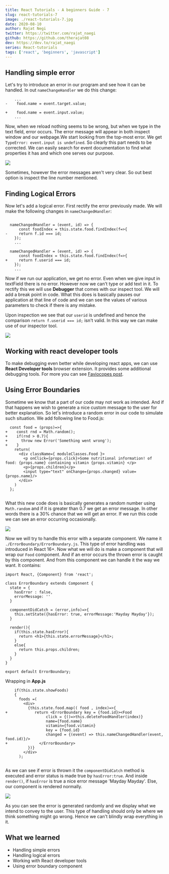 ```yaml
---
title: React Tutorials - A beginners Guide - 7
slug: react-tutorials-7
image: ./react-tutorials-7.jpg
date: 2020-08-10
author: Rajat Negi
twitter: https://twitter.com/rajat_naegi
github: https://github.com/therajat08
dev: https://dev.to/rajat_naegi
series: React-tutorials
tags: ['react', 'beginners', 'javascript']
---
```


## Handling simple error
Let's try to introduce an error in our program and see how it can be handled.
In out `nameChangeHandler` we do this change:

<div className={styles.code__block}>

```
    ...
-    food.name = event.target.value;
 
+    food.name = event.input.value;
    ...
```

</div>

Now, when we reload nothing seems to be wrong, but when we type in the text field, error occurs. The error message will appear in both inspect window and our webpage.We start looking from the top-most error. We get `TypeError: event.input is undefined`. So clearly this part needs to be corrected. We can easily search for event documentation to find what properties it has and which one serves our purpose. 
 
<div className={styles.image__small}>

![](https://ik.imagekit.io/thewebdev/React-Tutorials/7/1_l8WuSbBnl9.png)

</div>

Sometimes, however the error messages aren't very clear. So out best option is inspect the line number mentioned. 
 
## Finding Logical Errors
Now let's add a logical error. First rectify the error previously made. We will make the following changes in `nameChangedHandler`:

<div className={styles.code__block}>

```
 
  nameChangedHandler = (event, id) => {
      const foodIndex = this.state.food.findIndex(f=>{
-     return f.id === id; 
    });
    ...
 
  nameChangedHandler = (event, id) => {
      const foodIndex = this.state.food.findIndex(f=>{
+     return f.userid === id; 
    });
    ...
```

</div>

Now if we run our application, we get no error. Even when we give input in textField there is no error. However now we can't type or add text in it.
To rectify this we will use **Debugger** that comes with our inspect tool. We will add a break point in code. What this does is basically pauses our application at that line of code and we can see the values of various parameters to check if there is any mistake.
 
Upon inspection we see that our `userid` is undefined and hence the comparison `return f.userid === id;` isn't valid. In this way we can make use of our inspector tool.

<div className={styles.image__small}>

![](https://ik.imagekit.io/thewebdev/React-Tutorials/7/2_y-ufmnEG8.png)

</div>

## Working with react developer tools
To make debugging even better while developing react apps, we can use **React Developer tools** browser extension. It provides some additional debugging tools. For more you can see [Faviocopes post](https://flaviocopes.com/react-developer-tools/).
 
## Using Error Boundaries
Sometime we know that a part of our code may not work as intended. And if that happens we wish to generate a nice custom message to the user for better explanation. 
So let's introduce a random error in our code to simulate such situation. We add following line to Food.js:

<div className={styles.code__block}>

```
  const food = (props)=>{
+    const rnd = Math.random();
+    if(rnd > 0.7){
+      throw new Error('Something went wrong');
+    }
    return( 
      <div className={ moduleClasses.Food }> 
        <p onClick={props.click}>Some nutritional information! of food: {props.name} containing vitamin {props.vitamin} </p>
        <p>{props.children}</p>
        <input type="text" onChange={props.changed} value={props.name}/>
      </div>    
    )
  };
 
```

</div>

What this new code does is basically generates a random number using `Math.random` and if it is greater than 0.7 we get an error message. In other words there is a 30% chance that we will get an error. If we run this code we can see an error occurring occasionally.

<div className={styles.image__small}>

![](https://ik.imagekit.io/thewebdev/React-Tutorials/7/3_ageBnE1yig.png)

</div>

Now we will try to handle this error with a separate component. We name it `./ErrorBoundary/ErrorBoundary.js`. This type of error handling was introduced in React 16+. Now what we will do is make a component that will wrap our `Food` component. And if an error occurs the thrown error is caught by this component. And from this component we can handle it the way we want. 
It contains:

<div className={styles.code__block}>

```
import React, {Component} from 'react';
 
class ErrorBoundary extends Component {
  state = {
    hasError : false,
    errorMessage: ''
  }
  
  componentDidCatch = (error,info)=>{
    this.setState({hasError: true, errorMessage:'Mayday Mayday'});
  }
 
  render(){
    if(this.state.hasError){
      return <h1>{this.state.errorMessage}</h1>;
    }
    else{
      return this.props.children;
    }
  }
}
 
export default ErrorBoundary;
```

</div>

Wrapping in **App.js**

<div className={styles.code__block}>

```
    if(this.state.showFoods)
    {
      foods =(
        <div>
          {this.state.food.map(( food , index)=>{
+            return <ErrorBoundary key = {food.id}><Food
                  click = {()=>this.deleteFoodHandler(index)}
                  name={food.name}
                  vitamin={food.vitamin}
                  key = {food.id}
                  changed = {(event) => this.nameChangedHandler(event, food.id)}/>
+              </ErrorBoundary>
          })}
        </div>
      );
 
```

</div>

 
As we can see if error is thrown it the `componentDidCatch` method is executed and error status is made true by `hasError:true`. And inside `render()`, if `hasError` is true a nice error message 'Mayday Mayday'. Else, our component is rendered normally.

<div className={styles.image__small}>

![](https://ik.imagekit.io/thewebdev/React-Tutorials/7/4_l6-8ePpAt.gif)

</div>

As you can see the error is generated randomly and we display what we intend to convey to the user. This type of handling should only be where we think something might go wrong. Hence we can't blindly wrap everything in it.
 
## What we learned
  * Handling simple errors
  * Handling logical errors
  * Working with React developer tools
  * Using error boundary component